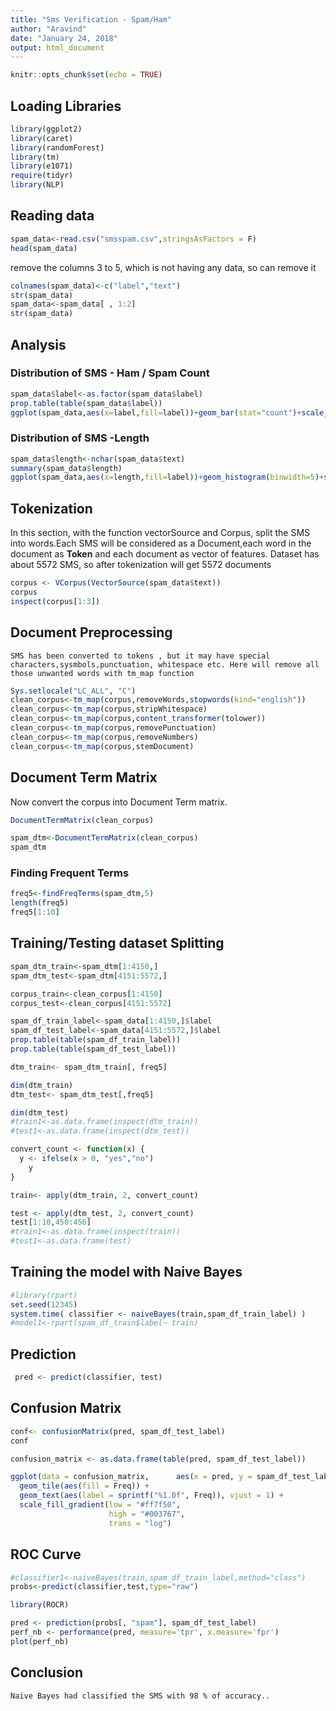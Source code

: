 ---
title: "Sms Verification - Spam/Ham"
author: "Aravind"
date: "January 24, 2018"
output: html_document
---

```{r setup, include=FALSE}
knitr::opts_chunk$set(echo = TRUE)
```

## Loading Libraries
```{r, warning=FALSE}
library(ggplot2)
library(caret)
library(randomForest)
library(tm)
library(e1071)
require(tidyr)
library(NLP)
```
## Reading data
```{r}
spam_data<-read.csv("smsspam.csv",stringsAsFactors = F)
head(spam_data)
```


remove the columns 3 to 5, which is not having any data, so can remove it
```{r}
colnames(spam_data)<-c("label","text")
str(spam_data)
spam_data<-spam_data[ , 1:2]
str(spam_data)
```

## Analysis
### Distribution of SMS - Ham / Spam Count

```{r}
spam_data$label<-as.factor(spam_data$label)
prop.table(table(spam_data$label))
ggplot(spam_data,aes(x=label,fill=label))+geom_bar(stat="count")+scale_fill_manual(values=c("#ff7f50","#003767"))+labs("Distribution of SMS")
```

### Distribution of SMS -Length
```{r}
spam_data$length<-nchar(spam_data$text)
summary(spam_data$length)
ggplot(spam_data,aes(x=length,fill=label))+geom_histogram(binwidth=5)+scale_fill_manual(values=c("#ff7f50","#003767"))+labs("Distribution of SMS length")
```




## Tokenization
   In this section, with the function vectorSource and Corpus, split the SMS into words.Each SMS will be considered as a Document,each word in the document as **Token** and each document as vector of features. Dataset has about 5572 SMS, so after tokenization will get 5572 documents
```{r}

corpus <- VCorpus(VectorSource(spam_data$text))
corpus
inspect(corpus[1:3])

```


## Document Preprocessing
    SMS has been converted to tokens , but it may have special characters,sysmbols,punctuation, whitespace etc. Here will remove all those unwanted words with tm_map function
```{r}
Sys.setlocale("LC_ALL", "C")
clean_corpus<-tm_map(corpus,removeWords,stopwords(kind="english"))
clean_corpus<-tm_map(corpus,stripWhitespace)
clean_corpus<-tm_map(corpus,content_transformer(tolower))
clean_corpus<-tm_map(corpus,removePunctuation)
clean_corpus<-tm_map(corpus,removeNumbers)
clean_corpus<-tm_map(corpus,stemDocument)


```

## Document Term Matrix
Now convert the corpus into Document Term matrix.
```{r}
DocumentTermMatrix(clean_corpus)
```


```{r}

spam_dtm<-DocumentTermMatrix(clean_corpus)
spam_dtm
```
### Finding Frequent Terms
```{r}
freq5<-findFreqTerms(spam_dtm,5)
length(freq5)
freq5[1:10]
```

## Training/Testing dataset Splitting

```{r}
spam_dtm_train<-spam_dtm[1:4150,]
spam_dtm_test<-spam_dtm[4151:5572,]

corpus_train<-clean_corpus[1:4150]
corpus_test<-clean_corpus[4151:5572]

spam_df_train_label<-spam_data[1:4150,]$label
spam_df_test_label<-spam_data[4151:5572,]$label
prop.table(table(spam_df_train_label))
prop.table(table(spam_df_test_label))
```


```{r}
dtm_train<- spam_dtm_train[, freq5]

dim(dtm_train)
dtm_test<- spam_dtm_test[,freq5]

dim(dtm_test)
#train1<-as.data.frame(inspect(dtm_train))
#test1<-as.data.frame(inspect(dtm_test))
```


```{r}
convert_count <- function(x) {
  y <- ifelse(x > 0, "yes","no")
    y
}

train<- apply(dtm_train, 2, convert_count)

test <- apply(dtm_test, 2, convert_count)
test[1:10,450:456]
#train1<-as.data.frame(inspect(train))
#test1<-as.data.frame(test)
```
## Training the model with Naive Bayes
```{r}
#library(rpart)
set.seed(12345)
system.time( classifier <- naiveBayes(train,spam_df_train_label) )
#model1<-rpart(spam_df_train$label~ train)
```

## Prediction
```{r}
 pred <- predict(classifier, test) 
```

## Confusion Matrix
```{r}
conf<- confusionMatrix(pred, spam_df_test_label)
conf

confusion_matrix <- as.data.frame(table(pred, spam_df_test_label))

ggplot(data = confusion_matrix,      aes(x = pred, y = spam_df_test_label)) +
  geom_tile(aes(fill = Freq)) +
  geom_text(aes(label = sprintf("%1.0f", Freq)), vjust = 1) +
  scale_fill_gradient(low = "#ff7f50",
                      high = "#003767",
                      trans = "log")
```

## ROC Curve  
```{r, warning= FALSE}
#classifier1<-naiveBayes(train,spam_df_train_label,method="class")
probs<-predict(classifier,test,type="raw")

library(ROCR)

pred <- prediction(probs[, "spam"], spam_df_test_label)
perf_nb <- performance(pred, measure='tpr', x.measure='fpr')
plot(perf_nb)
```

## Conclusion
    Naive Bayes had classified the SMS with 98 % of accuracy..